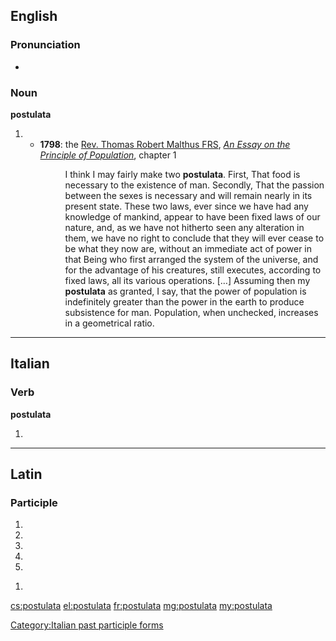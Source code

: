 ==English==

===Pronunciation===
* {{a|RP}} {{IPA|/pɒstjʊˈleɪtə/|/pɒstjʊˈlɑːtə/}}

===Noun===
'''postulata''' {{p}}

# {{plural of|postulatum}}
#* '''1798''': the [[w:Thomas Robert Malthus|Rev. Thomas Robert Malthus FRS]], ''[[w:An Essay on the Principle of Population|An Essay on the Principle of Population]]'', chapter 1
#*: I think I may fairly make two '''postulata'''. First, That food is necessary to the existence of man. Secondly, That the passion between the sexes is necessary and will remain nearly in its present state. These two laws, ever since we have had any knowledge of mankind, appear to have been fixed laws of our nature, and, as we have not hitherto seen any alteration in them, we have no right to conclude that they will ever cease to be what they now are, without an immediate act of power in that Being who first arranged the system of the universe, and for the advantage of his creatures, still executes, according to fixed laws, all its various operations. […] Assuming then my '''postulata''' as granted, I say, that the power of population is indefinitely greater than the power in the earth to produce subsistence for man. Population, when unchecked, increases in a geometrical ratio.

----

==Italian==

===Verb===
'''postulata'''

# {{feminine of|postulato|lang=it}}

[[Category:Italian past participle forms]]

----

==Latin==

===Participle===
{{la-part-form|postulāta}}

# {{inflection of|postulātus||nom|f|s|lang=la}}
# {{inflection of|postulātus||nom|n|p|lang=la}}
# {{inflection of|postulātus||acc|n|p|lang=la}}
# {{inflection of|postulātus||voc|f|s|lang=la}}
# {{inflection of|postulātus||voc|n|p|lang=la}}

{{la-part-form|postulātā}}

# {{inflection of|postulātus||abl|f|s|lang=la}}

[[cs:postulata]]
[[el:postulata]]
[[fr:postulata]]
[[mg:postulata]]
[[my:postulata]]